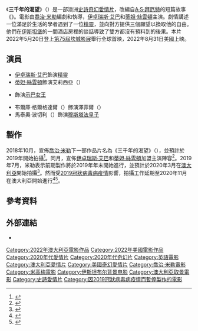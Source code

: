 {{NoteAT
|G1=Show
|G2=Movie
}}
{{future film}}
{{Infobox film
| name           = 三千年的渴望
| original_name  = {{lang|en|''Three Thousand Years of Longing''}}
| image          = Three Thousand Years of Longing Poster.jpg
| caption        = 電影海報
| director       = [[喬治·米勒|喬治·米勒]]
| producer       = {{Plain list|
* 喬治·米勒
* {{le|道格·米切爾 (電影製片人)|Doug Mitchell (film producer)|道格·米切爾}}
}}
| writer         = 喬治·米勒
| based_on       = {{based on|{{le|夜鶯眼中的惡靈|The Djinn in the Nightingale's Eye}}|[[A·S·拜厄特|A·S·拜厄特]]}}
| starring       = {{Plain list|
* [[伊卓瑞斯·艾巴|伊卓瑞斯·艾巴]]
* [[蒂妲·絲雲頓|蒂妲·絲雲頓]]
}}
| music          = [[Junkie_XL|Junkie XL]]
| cinematography = [[約翰·西爾|約翰·西爾]]
| editing        = {{le|瑪格麗特·西賽爾|Margaret Sixel}}
| studio         = {{Plain list|
* [[米高梅|米高梅]]
* {{le|電影國度娛樂|FilmNation Entertainment|電影國度娛樂}}
* {{lang|en|Elevate Production Finance}}
* {{lang|en|Sunac Culture}}
* {{le|甘迺迪·米勒·米切爾|Kennedy Miller Mitchell}}
}}
| distributor    = {{Plain list|
* [[聯美|聯美]]（北美）
* [[車庫娛樂|車庫娛樂]]（台灣）
}}
| released       = {{Film date|2022|5|20|[[第75屆坎城影展|坎城影展]]|2022|8|31|美國}}
| runtime        = 108分鐘<ref>{{cite web|url=https://www.festival-cannes.com/en/films/three-thousand-years-of-longing|title=Three Thousand Years of Longing|website=[[Cannes_Film_Festival|Cannes Film Festival]]|access-date=2022-05-12|archive-date=2022-05-19|archive-url=https://web.archive.org/web/20220519000456/https://www.festival-cannes.com/en/films/three-thousand-years-of-longing}}</ref>
| country        = 澳大利亞<br>美國
| language       = 英語
| budget         = 6000萬美元<ref>{{cite web|url=https://movieweb.com/three-thousand-years-of-longing-everything-we-know/|title=Three Thousand Years of Longing: Everything We Know So Far|website=[[MovieWeb|MovieWeb]]|access-date=2022-05-18|archive-date=2022-05-18|archive-url=https://web.archive.org/web/20220518220233/https://movieweb.com/three-thousand-years-of-longing-everything-we-know/}}</ref>
| gross          = 
| preceded_by    = 
| followed_by    = 
| cn_name        = 
| hk_name        = 
| tw_name        = 三千年的渴望
| sg_name        = 
}}
《'''三千年的渴望'''》（{{lang-en|''Three Thousand Years of Longing''}}）是一部澳洲[[史詩片|史詩]][[奇幻片|奇幻]][[愛情片|愛情片]]，改編自[[A·S·拜厄特|A·S·拜厄特]]的短篇故事《{{le|夜鶯眼中的惡靈|The Djinn in the Nightingale's Eye}}》。電影由[[喬治·米勒|喬治·米勒]]編劇和執導，[[伊卓瑞斯·艾巴|伊卓瑞斯·艾巴]]和[[蒂妲·絲雲頓|蒂妲·絲雲頓]]主演。劇情講述一位滿足於生活的學者遇到了一位[[鎮尼|精靈]]，並向對方提供三個願望以換取他的自由。他們在[[伊斯坦堡|伊斯坦堡]]的一間酒店房裡的談話導致了雙方都沒有預料到的後果。本片2022年5月20日登上[[第75屆坎城影展|第75屆坎城影展]]舉行全球首映，2022年8月31日美國上映。

== 演員 ==
* [[伊卓瑞斯·艾巴|伊卓瑞斯·艾巴]]飾演[[鎮尼|精靈]]
* [[蒂妲·絲雲頓|蒂妲·絲雲頓]]飾演艾莉西亞（{{lang|en|Alithea}}）
* {{le|阿米托·拉古姆|Aamito Lagum}}飾演[[示巴女王|示巴女王]]
* 布爾庫·格爾格達爾（{{lang|en|Burcu Gölgedar}}）飾演澤菲爾（{{lang|en|Zefir}}）
* 馬泰奧·波切利（{{lang|en|Matteo Bocelli}}）飾演[[穆斯塔法皇子_(蘇萊曼一世)|穆斯塔法皇子]]

== 製作 ==
2018年10月，宣佈[[喬治·米勒|喬治·米勒]]下一部作品片名為《三千年的渴望》（{{lang|en|''Three Thousand Years of Longing''}}），並預計於2019年開始拍攝<ref>{{Cite web|last=Wiseman|first=Andreas|url=https://deadline.com/2018/10/george-miller-mad-max-fury-road-three-thousand-years-longing-afm-1202488950/|title=AFM Hot Pic: George Miller To Direct Movie Epic ‘Three Thousand Years Of Longing’, FilmNation To Launch Sales|publisher=[[Deadline_Hollywood|Deadline Hollywood]]|date=2018-10-24|accessdate=2020-12-10|archive-date=2018-10-25|archive-url=https://web.archive.org/web/20181025031903/https://deadline.com/2018/10/george-miller-mad-max-fury-road-three-thousand-years-longing-afm-1202488950/|dead-url=no}}</ref>。同月，宣佈[[伊卓瑞斯·艾巴|伊卓瑞斯·艾巴]]和[[蒂妲·絲雲頓|蒂妲·絲雲頓]]加盟主演陣容<ref>{{Cite web|last=Kit|first=Borys|url=https://www.hollywoodreporter.com/heat-vision/idris-elba-tilda-swinton-star-george-millers-epic-1154996|title=Idris Elba, Tilda Swinton to Star in George Miller's Epic Love Story 'Three Thousand Years of Longing' (Exclusive)|publisher=[[The_Hollywood_Reporter|The Hollywood Reporter]]|date=2018-10-25|accessdate=2020-12-10|archive-date=2018-10-25|archive-url=https://web.archive.org/web/20181025211052/https://www.hollywoodreporter.com/heat-vision/idris-elba-tilda-swinton-star-george-millers-epic-1154996|dead-url=no}}</ref>。2019年7月，米勒表示前期製作將於2019年年末開始進行，並預計於2020年3月在[[澳大利亞|澳大利亞]]開始拍攝<ref>{{Cite web|last=Fleming Jr|first=Mike|url=https://deadline.com/2019/12/george-miller-mad-max-fury-road-sequel-superhero-movie-debate-start-date-three-thousand-years-of-longing-interview-1202802441/|title=George Miller On March Start Date For Next Film, More ‘Mad Max’, Defending Superheroes As Cinema & The Search For Depth That Makes Movies Like ‘Fury Road’ Unforgettable|publisher=[[Deadline_Hollywood|Deadline Hollywood]]|date=2019-12-06|accessdate=2020-12-10|archive-date=2019-12-06|archive-url=https://web.archive.org/web/20191206191749/https://deadline.com/2019/12/george-miller-mad-max-fury-road-sequel-superhero-movie-debate-start-date-three-thousand-years-of-longing-interview-1202802441/|dead-url=no}}</ref>。然而受[[2019冠狀病毒病疫情|2019冠狀病毒病疫情]]影響，拍攝工作延期至2020年11月在澳大利亞開始進行<ref>{{Cite web|last=Wiseman|first=Andreas|url=https://deadline.com/2020/12/george-miller-three-thousand-years-longing-tilda-swinton-idris-elba-underway-australia-john-seale-1234652944/|title=George Miller’s ‘Three Thousand Years Of Longing’ Underway In Australia; Oscar-Winning DoP John Seale Among ‘Mad Max: Fury Road’ Team Re-Uniting On Movie|publisher=[[Deadline_Hollywood|Deadline Hollywood]]|date=2020-12-09|accessdate=2020-12-10|archive-date=2020-12-09|archive-url=https://web.archive.org/web/20201209193515/https://deadline.com/2020/12/george-miller-three-thousand-years-longing-tilda-swinton-idris-elba-underway-australia-john-seale-1234652944/|dead-url=no}}</ref><ref>{{Cite web|last=Gemmill|first=Allie|url=https://collider.com/george-miller-new-movie-filming-three-thousand-years-of-longing-idris-elba/|title=George Miller's New Movie 'Three Thousand Years of Longing' Has Already Started Filming|publisher=[[Collider|Collider]]|date=2018-10-24|accessdate=2020-12-10|archive-date=2022-03-15|archive-url=https://web.archive.org/web/20220315150028/https://collider.com/george-miller-new-movie-filming-three-thousand-years-of-longing-idris-elba/}}</ref>。

== 參考資料 ==
{{Reflist|30em}}

== 外部連結 ==
* {{Imdb title|tt9198364}}

{{喬治·米勒}}
{{DEFAULTSORT:Three Thousand Years of Longing}}
[[Category:2022年澳大利亞電影作品|Category:2022年澳大利亞電影作品]]
[[Category:2022年美國電影作品|Category:2022年美國電影作品]]
[[Category:2020年代愛情片|Category:2020年代愛情片]]
[[Category:2020年代奇幻片|Category:2020年代奇幻片]]
[[Category:英語電影|Category:英語電影]]
[[Category:澳大利亞愛情片|Category:澳大利亞愛情片]]
[[Category:美國奇幻愛情片|Category:美國奇幻愛情片]]
[[Category:喬治·米勒電影|Category:喬治·米勒電影]]
[[Category:米高梅電影|Category:米高梅電影]]
[[Category:伊斯坦布尔背景电影|Category:伊斯坦布尔背景电影]]
[[Category:澳大利亞取景電影|Category:澳大利亞取景電影]]
[[Category:史詩愛情片|Category:史詩愛情片]]
[[Category:因2019冠狀病毒病疫情而暫停製作的電影|Category:因2019冠狀病毒病疫情而暫停製作的電影]]
